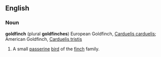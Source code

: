 ==English==
===Noun===
'''goldfinch''' (plural '''goldfinches''')
{{wikipedia}}
European Goldfinch, [[Carduelis carduelis]]; American Goldfinch, [[Carduelis tristis]]
# A small [[passerine]] [[bird]] of the [[finch]] family.